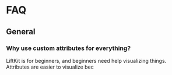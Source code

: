 # FAQ

## General

### Why use custom attributes for everything?

LiftKit is for beginners, and beginners need help visualizing things. Attributes are easier to visualize bec
